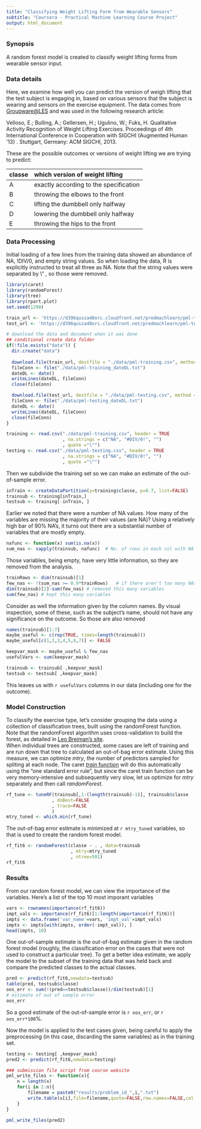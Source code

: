 ```yaml
---
title: "Classifying Weight Lifting Form from Wearable Sensors"
subtitle: "Coursera - Practical Machine Learning Course Project"
output: html_document
---
```


### Synopsis
A random forest model is created to classify weight lifting forms from wearable sensor 
input. 

### Data details

Here, we examine how well you can predict the version of weigh lifting that the 
test subject is engaging in, based on various sensors that the subject is wearing 
and sensors on the exercise equipment. The data comes from 
[Groupware@LES](http://groupware.les.inf.puc-rio.br/har) 
and was used in the following research article:

Velloso, E.; Bulling, A.; Gellersen, H.; Ugulino, W.; Fuks, H. Qualitative 
Activity Recognition of Weight Lifting Exercises. Proceedings of 4th 
International Conference in Cooperation with SIGCHI (Augmented Human '13) . 
Stuttgart, Germany: ACM SIGCHI, 2013.

These are the possible outcomes or versions of weight lifting we are trying to 
predict:
 <center>
| classe  | which version of weight lifting        | 
|---------|:---------------------------------------|
| A       | exactly according to the specification |   
| B       | throwing the elbows to the front       |  
| C       | lifting the dumbbell only halfway      |   
| D       | lowering the dumbbell only halfway     | 
| E       | throwing the hips to the front         |
</center>

### Data Processing
Initial loading of a few lines from the training data showed an abundance of 
NA, !DIV/0, and empty string values. So when loading the data, R is explicitly 
instructed to treat all three as NA. Note that the string values were separated 
by \\" , so those were removed. 

```r
library(caret)
library(randomForest)
library(tree)
library(rpart.plot)
set.seed(1290)

train_url <- 'https://d396qusza40orc.cloudfront.net/predmachlearn/pml-training.csv'
test_url <- 'https://d396qusza40orc.cloudfront.net/predmachlearn/pml-testing.csv'  

# download the data and document when it was done
## conditional create data folder
if(!file.exists("data")) {
  dir.create("data")
  
  download.file(train_url, destfile = "./data/pml-training.csv", method='wget')
  fileConn <- file("./data/pml-training_dateDL.txt")
  dateDL <- date()
  writeLines(dateDL, fileConn)
  close(fileConn)    

  download.file(test_url, destfile = "./data/pml-testing.csv", method = 'wget') 
  fileConn <- file("./data/pml-testing_dateDL.txt")
  dateDL <- date()
  writeLines(dateDL, fileConn)
  close(fileConn)
}

training <- read.csv("./data/pml-training.csv", header = TRUE
                     , na.strings = c("NA", "#DIV/0!", "")   
                     , quote ="\"")
testing <- read.csv("./data/pml-testing.csv", header = TRUE
                     , na.strings = c("NA", "#DIV/0!", "")  
                     , quote ="\"")
```

Then we subdivide the training set so we can make an estimate of the out-of-sample 
error.

```r
inTrain <- createDataPartition(y=training$classe, p=0.7, list=FALSE)
trainsub <- training[inTrain,]
testsub <- training[-inTrain, ]
```

Earlier we noted that there were a number of NA values. How many of the 
variables are missing the majority of their values (are NA)? Using a relatively 
high bar of 90% NA's, it turns out there are a substantial 
number of variables that are mostly empty. 

```r
nafunc <- function(x) sum(is.na(x))
sum_nas <- sapply(trainsub, nafunc)  # No. of rows in each col with NA
```

Those variables, being empty, have very little information, so they are removed 
from the analysis.

```r
trainRows <- dim(trainsub)[1]
few_nas <- !(sum_nas >= 0.9*trainRows)   # if there aren't too many NAs, TRUE
dim(trainsub)[2]-sum(few_nas) # removed this many variables
sum(few_nas) # kept this many variables
```

Consider as well the information given by the column names.  By visual 
inspection, some of these, such as the subject's name, should not have any 
significance on the outcome. So those are also removed

```r
names(trainsub)[1:7]
maybe_useful <- c(rep(TRUE, times=length(trainsub)))
maybe_useful[c(1,2,3,4,5,6,7)] <- FALSE 

keepvar_mask <- maybe_useful & few_nas
usefulVars <- sum(keepvar_mask)

trainsub <- trainsub[ ,keepvar_mask]
testsub <- testsub[ ,keepvar_mask]
```

This leaves us with `r usefulVars` columns in our data (including one for the 
outcome).

### Model Construction
To classify the exercise type, let's consider grouping the data using a 
collection of classification trees, built using the
randomForest function. Note that the randomForest algorithm uses cross-validation 
to build the forest, as detailed in 
[Leo Breiman's site](http://www.stat.berkeley.edu/~breiman/RandomForests/cc_home.htm#workings).  
When 
individual trees are constructed, some cases are left of training and are run 
down that tree to calculated an out-of-bag error estimate.  Using this measure, 
we can optimize *mtry*, the number of predictors sampled for spliting at each 
node. The caret [*train* function](http://topepo.github.io/caret/training.html) 
will do this automatically using the "one standard error rule", but since the 
caret train function can be very memory-intensive and subsequently very slow, 
let us optimize for *mtry* separately and then call *randomForest*.

```r
rf_tune <- tuneRF(trainsub[,1:(length(trainsub)-1)], trainsub$classe
                 , doBest=FALSE
                 , trace=FALSE
                 )
mtry_tuned <- which.min(rf_tune)
```
The out-of-bag error estimate is minimized at `r mtry_tuned` variables, so that 
is used to create the random forest model.

```r
rf_fit6 <- randomForest(classe ~ . , data=trainsub
                        , mtry=mtry_tuned
                        , ntree=501)
rf_fit6
```

### Results
From our random forest model, we can view the importance of the 
variables. Here's a list of the top 10 most imporant variables

```r
vars <- rownames(importance(rf_fit6))
impt_vals <- importance(rf_fit6)[1:length(importance(rf_fit6))]
impts <- data.frame('var_name'=vars, 'impt_val'=impt_vals)
impts <- impts[with(impts, order(-impt_val)), ]
head(impts, 10)
```

One out-of-sample estimate is the out-of-bag estimate given in the 
random forest model (roughly, the classification error on the cases that were 
not used to construct a particular tree).  To get a better idea estimate, we 
apply the model to the 
subset of the training data that was held back and compare the predicted classes 
to the actual classes.

```r
pred <- predict(rf_fit6,newdata=testsub)
table(pred, testsub$classe)
oos_err <- sum(!(pred==testsub$classe))/dim(testsub)[1] 
# estimate of out of sample error
oos_err
```

So a good estimate of the out-of-sample error is `r oos_err`, or 
`r oos_err*100`%. 

Now the model is applied to the test cases given, being careful to apply the 
preprocessing (in this case, discarding the same variables) as in the training 
set.

```r
testing <- testing[ ,keepvar_mask]
pred2 <- predict(rf_fit6,newdata=testing)

### submission file script from course website 
pml_write_files <- function(x){
    n = length(x)
    for(i in 1:n){
        filename = paste0("results/problem_id_",i,".txt")
        write.table(x[i],file=filename,quote=FALSE,row.names=FALSE,col.names=FALSE)
    }
}

pml_write_files(pred2)
```


